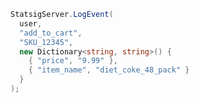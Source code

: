 ```csharp
StatsigServer.LogEvent(
  user,
  "add_to_cart",
  "SKU_12345",
  new Dictionary<string, string>() {
    { "price", "9.99" },
    { "item_name", "diet_coke_48_pack" }
  }
);
```
